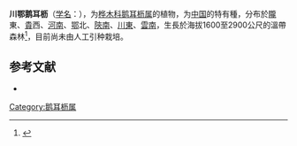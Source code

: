 {{noteTA
|1=zh-hans:鹅耳枥属;zh-tw:千金榆屬;zh-hant:鵝耳櫪屬
|G1=U
}}
{{Speciesbox
| name = 川鄂鹅耳枥
| status = 
| status_system = 
| image =
| genus = Carpinus
| species = henryana
| authority = ({{le|休伯特·溫克勒|Hubert Winkler|H.J.P.Winkl.}}) H.J.P.Winkl.
| subdivision_ranks =[[变种|变种]]
| subdivision =
* '''川鄂鹅耳枥原變種 ''C. h.'' var. ''henryana'''''
* [[湖北鹅耳枥|湖北鹅耳枥]] ''C. h.'' var. ''oblongifolia''
* [[单齿鹅耳枥|单齿鹅耳枥]] ''C. h.'' var. ''simplicidentata''
| synonyms = 
''Carpinus henryana'' var. ''chuana'' {{small|C.C.Yang}}
}}

'''川鄂鹅耳枥'''（[[学名|学名]]：{{lang|la|''Carpinus hupeana''}}），为[[桦木科|桦木科]][[鹅耳枥属|鹅耳枥属]]的植物，为[[中国|中国]]的特有種，分布於[[甘肅|隴]]東、[[貴州|貴]]西、[[河南|河南]]、[[湖北|鄂]]北、[[陝南|陝南]]、[[川東|川東]]、[[雲南|雲南]]，生長於海拔1600至2900公尺的溫帶森林<ref>{{cite book|last1=Li|first1=P.|last2=Skvortsov|first2=A. K.|chapter=''Carpinus'' Linnaeus|editor-last1=Wu|editor-first1=Z.|editor-last2=Raven|editor-first2=P. H.|editor-last3=Hong|editor-first3=H. Y.|year=1999|title=''Flora of China, Volume 4: Cycadaceae through Fagaceae''|publisher=Missouri Botanical Garden Press|pages=289-300|isbn=9780915279708|chapter-url=http://www.efloras.org/florataxon.aspx?flora_id=2&taxon_id=105705|access-date=2022-06-02|archive-date=2022-01-21|archive-url=https://web.archive.org/web/20220121212941/http://www.efloras.org/florataxon.aspx?flora_id=2&taxon_id=105705}}</ref>，目前尚未由人工引种栽培。

== 参考文献 ==
{{reflist}}
{{refbegin}}
* {{cite web| url =http://www.bioinfo.cn/db05/KmzwSpecies.php?action=view&id=2322| title =湖北鹅耳枥（原变种）| work =《中国高等植物数据库全库》| publisher =中国科学院微生物研究所| author =昆明植物研究所| accessdate =2009-02-23| deadurl =yes| archiveurl =https://web.archive.org/web/20160305004923/http://www.bioinfo.cn/db05/KmzwSpecies.php?action=view&id=2322| archivedate =2016-03-05}}
{{refend}}
{{Taxonbar|from=Q11056117}}
[[Category:鹅耳枥属|Category:鹅耳枥属]]
{{植物小作品}}